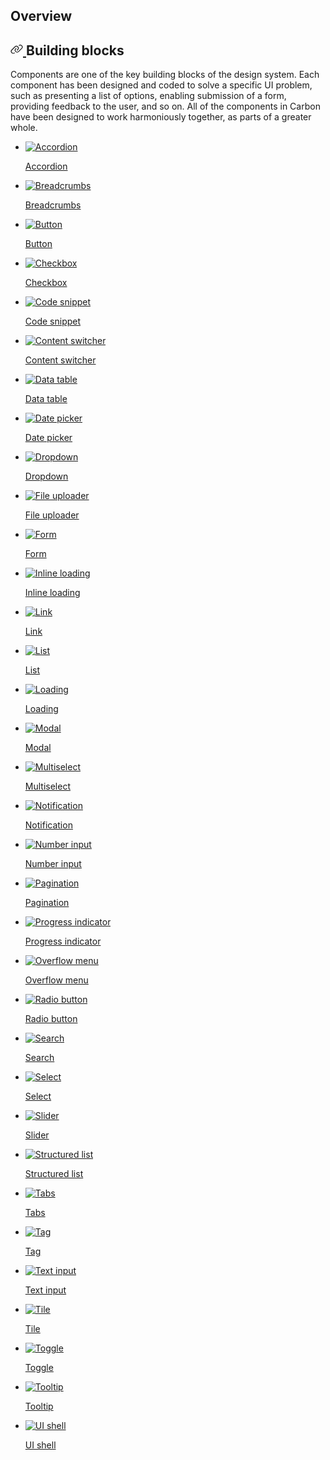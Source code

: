 
<Meta title="Overview" />

<style>{`
  * {
    text-rendering: optimizeLegibility;
    -webkit-font-smoothing: antialiased;
    box-sizing: border-box;
    margin: 0;
    padding: 0;
    border: 0;
    --space: 1.5rem;
  }
  .bx--grid.Main-module--main.Main-module--padded {
    font: inherit;
    font-size: 100%;
    vertical-align: initial;
    min-height: calc(100vh - 40rem);
    padding-bottom: 10rem;
    padding-right: 2rem;
    max-width: 99rem;
  }
  h2.PageHeader-module--text {
    --height: 20rem;
    color: #000;
    font: inherit;
    vertical-align: initial;
    font-weight: 300;
    letter-spacing: 0;
    margin-bottom: 2rem;
    margin-top: auto;
    line-height: 1.13;
    font-size: 4.75rem;
  }
  h2.AutolinkHeader-module--header {
    font: inherit;
    vertical-align: initial;
    position: relative;
    padding-right: 0;
    margin-right: 0;
    margin-left: 0;
    width: 66.667%;
    --space: 5rem;
    font-weight: 400;
    letter-spacing: 0;
    line-height: 1.25;
    font-size: 2rem;
    margin-bottom: 0;
    margin-top: 0;
  }
  a.AutolinkHeader-module--anchor {
    --space: 5rem;
    letter-spacing: 0;
    font: inherit;
    font-size: 100%;
    vertical-align: initial;
    color: #0062ff;
    opacity: 0;
    transition: opacity 70ms cubic-bezier(.2,0,.38,.9);
    position: absolute;
    left: -1.5rem;
    top: 0;
  }
  .bx--row {
    font: inherit;
    font-size: 100%;
    vertical-align: initial;
    display: flex;
    flex-wrap: wrap;
    margin-right: -1rem;
    margin-left: -1rem;
    margin-bottom: 0;
    margin-top: var(--space);
  }
  .bx--col-lg-12 {
    font: inherit;
    font-size: 100%;
    vertical-align: initial;
    width: 100%;
    display: block;
    flex: 0 0 100%;
    max-width: 100%;
    padding-right: 0;
    padding-left: 0;
  }
  .component-overview {
    font: inherit;
    font-size: 100%;
    vertical-align: initial;
    list-style: none;
    display: flex;
    flex-wrap: wrap;
    justify-content: flex-start;
  }
  li {
    list-style: none;
    font: inherit;
    font-size: 100%;
    vertical-align: initial;
    background: #fff;
    position: relative;
    transition: .11s;
    border-bottom: 1px solid #e0e0e0;
    border-right: 1px solid #e0e0e0;
    width: 25%;
  }
  .bx--aspect-ratio.bx--aspect-ratio--align.bx--aspect-ratio--1x1 {
    list-style: none;
    font: inherit;
    font-size: 100%;
    vertical-align: initial;
    position: relative;
  }
  .bx--aspect-ratio--object {
    list-style: none;
    font: inherit;
    font-size: 100%;
    vertical-align: initial;
    position: absolute;
    top: 0;
    left: 0;
    width: 100%;
    height: 100%;
  }
  a.component-item__link {
    list-style: none;
    font: inherit;
    font-size: 100%;
    vertical-align: initial;
    color: #0062ff;
    display: flex;
    justify-content: center;
    align-items: center;
    height: 100%;
    width: 100%;
  }

  a.component-item__link img {
    list-style: none;
    color: #0062ff;
    font: inherit;
    font-size: 100%;
    vertical-align: initial;
    max-width: 100%;
    margin-bottom: 0;
    background: transparent;
    display: block;
  }
  a.component-item__link .component-name {
    list-style: none;
    font: inherit;
    vertical-align: initial;
    font-size: .75rem;
    font-weight: 400;
    line-height: 1.34;
    letter-spacing: .32px;
    color: #161616;
    text-decoration: none;
    text-align: left;
    display: flex;
    position: absolute;
    top: 1rem;
    left: 1rem;
  }
  a.EditLink-module--link {
    font: inherit;
    vertical-align: initial;
    font-size: .875rem;
    font-weight: 400;
    line-height: 1.29;
    letter-spacing: .16px;
    transition: color .11s;
    color: #525252;
  }
`}</style>

<div class="bx--grid Main-module--main Main-module--padded">
  <h2 class="PageHeader-module--text">Overview</h2>
  <h2 class="AutolinkHeader-module--header Markdown-module--h2--3_kQn" id="building-blocks">
    <a class="AutolinkHeader-module--anchor" href="">
      <svg focusable="false" preserveAspectRatio="xMidYMid meet" xmlns="http://www.w3.org/2000/svg" fill="currentColor" width="20" height="20" viewBox="0 0 32 32" aria-hidden="true">
        <path d="M29.25,6.76a6,6,0,0,0-8.5,0l1.42,1.42a4,4,0,1,1,5.67,5.67l-8,8a4,4,0,1,1-5.67-5.66l1.41-1.42-1.41-1.42-1.42,1.42a6,6,0,0,0,0,8.5A6,6,0,0,0,17,25a6,6,0,0,0,4.27-1.76l8-8A6,6,0,0,0,29.25,6.76Z">
        </path>
        <path d="M4.19,24.82a4,4,0,0,1,0-5.67l8-8a4,4,0,0,1,5.67,0A3.94,3.94,0,0,1,19,14a4,4,0,0,1-1.17,2.85L15.71,19l1.42,1.42,2.12-2.12a6,6,0,0,0-8.51-8.51l-8,8a6,6,0,0,0,0,8.51A6,6,0,0,0,7,28a6.07,6.07,0,0,0,4.28-1.76L9.86,24.82A4,4,0,0,1,4.19,24.82Z">
        </path>
      </svg>
    </a>
    Building blocks
  </h2>
  <div class="bx--row">
    <p class="Markdown-module--paragraph--1xZR9 Markdown-module--paragraph--responsive--103Tj">Components are one of the key building blocks of the design system. Each
      component has been designed and coded to solve a specific UI problem, such as
      presenting a list of options, enabling submission of a form, providing feedback
      to the user, and so on. All of the components in Carbon have been designed to
      work harmoniously together, as parts of a greater whole.
    </p>
  </div>
  <div class="bx--row">
    <div class="bx--col-lg-12 bx--no-gutter">
      <ul class="component-overview">
        <li class="component-item">
          <div class="bx--aspect-ratio bx--aspect-ratio--align bx--aspect-ratio--1x1">
            <div class="bx--aspect-ratio--object">
              <a class="component-item__link" href="/?path=/story/components-accordion--default">
                <img src={Accordion} alt="Accordion" class="component-item__img" />
                <p class="component-name">Accordion</p>
              </a>
            </div>
          </div>
        </li>
        <li class="component-item">
          <div class="bx--aspect-ratio bx--aspect-ratio--align bx--aspect-ratio--1x1">
            <div class="bx--aspect-ratio--object">
              <a class="component-item__link" href="/?path=/story/components-breadcrumb--default">
                <img src={Breadcrumbs} alt="Breadcrumbs" class="component-item__img" />
                <p class="component-name">Breadcrumbs</p>
              </a>
            </div>
          </div>
        </li>
        <li class="component-item">
          <div class="bx--aspect-ratio bx--aspect-ratio--align bx--aspect-ratio--1x1">
            <div class="bx--aspect-ratio--object">
              <a class="component-item__link" href="/?path=/story/components-button--primary">
                <img src={Button} alt="Button" class="component-item__img" />
                <p class="component-name">Button</p>
              </a>
            </div>
          </div>
        </li>
        <li class="component-item">
          <div class="bx--aspect-ratio bx--aspect-ratio--align bx--aspect-ratio--1x1">
            <div class="bx--aspect-ratio--object">
              <a class="component-item__link" href="/?path=/story/components-checkbox--default">
                <img src={Checkbox} alt="Checkbox" class="component-item__img" />
                <p class="component-name">Checkbox</p>
              </a>
            </div>
          </div>
        </li>
        <li class="component-item">
          <div class="bx--aspect-ratio bx--aspect-ratio--align bx--aspect-ratio--1x1">
            <div class="bx--aspect-ratio--object">
              <a class="component-item__link" href="/?path=/story/components-codesnippet--default">
                <img src={CodeSnippet} alt="Code snippet" class="component-item__img" />
                <p class="component-name">Code snippet</p>
              </a>
            </div>
          </div>
        </li>
        <li class="component-item">
          <div class="bx--aspect-ratio bx--aspect-ratio--align bx--aspect-ratio--1x1">
            <div class="bx--aspect-ratio--object">
              <a class="component-item__link" href="/?path=/story/components-contentswitcher--default">
                <img src={ContentSwitcher} alt="Content switcher" class="component-item__img" />
                <p class="component-name">Content switcher</p>
              </a>
            </div>
          </div>
        </li>
        <li class="component-item">
          <div class="bx--aspect-ratio bx--aspect-ratio--align bx--aspect-ratio--1x1">
            <div class="bx--aspect-ratio--object">
              <a class="component-item__link" href="/?path=/story/components-datatable--default">
                <img src={DataTable} alt="Data table" class="component-item__img" />
                <p class="component-name">Data table</p>
              </a>
            </div>
          </div>
        </li>
        <li class="component-item">
          <div class="bx--aspect-ratio bx--aspect-ratio--align bx--aspect-ratio--1x1">
            <div class="bx--aspect-ratio--object">
              <a class="component-item__link" href="/?path=/story/components-date-picker--default">
                <img src={DatePicker} alt="Date picker" class="component-item__img" />
                <p class="component-name">Date picker</p>
              </a>
            </div>
          </div>
        </li>
        <li class="component-item">
          <div class="bx--aspect-ratio bx--aspect-ratio--align bx--aspect-ratio--1x1">
            <div class="bx--aspect-ratio--object">
              <a class="component-item__link" href="/?path=/story/components-dropdown--default">
                <img src={Dropdown} alt="Dropdown" class="component-item__img" />
                <p class="component-name">Dropdown</p>
              </a>
            </div>
          </div>
        </li>
        <li class="component-item">
          <div class="bx--aspect-ratio bx--aspect-ratio--align bx--aspect-ratio--1x1">
            <div class="bx--aspect-ratio--object">
              <a class="component-item__link" href="/?path=/story/components-file-uploader--default">
                <img src={FileUploader} alt="File uploader" class="component-item__img" />
                <p class="component-name">File uploader</p>
              </a>
            </div>
          </div>
        </li>
        <li class="component-item">
          <div class="bx--aspect-ratio bx--aspect-ratio--align bx--aspect-ratio--1x1">
            <div class="bx--aspect-ratio--object">
              <a class="component-item__link" href="/?path=/story/components-form--default">
                <img src={Form} alt="Form" class="component-item__img" />
                <p class="component-name">Form</p>
              </a>
            </div>
          </div>
        </li>
        <li class="component-item">
          <div class="bx--aspect-ratio bx--aspect-ratio--align bx--aspect-ratio--1x1">
            <div class="bx--aspect-ratio--object">
              <a class="component-item__link" href="/?path=/story/components-inline-loading--default">
                <img src={InlineLoading} alt="Inline loading" class="component-item__img" />
                <p class="component-name">Inline loading</p>
              </a>
            </div>
          </div>
        </li>
        <li class="component-item">
          <div class="bx--aspect-ratio bx--aspect-ratio--align bx--aspect-ratio--1x1">
            <div class="bx--aspect-ratio--object">
              <a class="component-item__link" href="/?path=/story/components-link--default">
                <img src={Link} alt="Link" class="component-item__img" />
                <p class="component-name">Link</p>
              </a>
            </div>
          </div>
        </li>
        <li class="component-item">
          <div class="bx--aspect-ratio bx--aspect-ratio--align bx--aspect-ratio--1x1">
            <div class="bx--aspect-ratio--object">
              <a class="component-item__link" href="/?path=/story/components-list--default">
                <img src={List} alt="List" class="component-item__img" />
                <p class="component-name">List</p>
              </a>
            </div>
          </div>
        </li>
        <li class="component-item">
          <div class="bx--aspect-ratio bx--aspect-ratio--align bx--aspect-ratio--1x1">
            <div class="bx--aspect-ratio--object">
              <a class="component-item__link" href="/?path=/story/components-loading--default">
                <img src={Loading} alt="Loading" class="component-item__img" />
                <p class="component-name">Loading</p>
              </a>
            </div>
          </div>
        </li>
        <li class="component-item">
          <div class="bx--aspect-ratio bx--aspect-ratio--align bx--aspect-ratio--1x1">
            <div class="bx--aspect-ratio--object">
              <a class="component-item__link" href="/?path=/story/components-modal--default">
                <img src={Modal} alt="Modal" class="component-item__img" />
                <p class="component-name">Modal</p>
              </a>
            </div>
          </div>
        </li>
        <li class="component-item">
          <div class="bx--aspect-ratio bx--aspect-ratio--align bx--aspect-ratio--1x1">
            <div class="bx--aspect-ratio--object">
              <a class="component-item__link" href="/?path=/story/components-dropdown--default">
                <img src={Multiselect} alt="Multiselect" class="component-item__img" />
                <p class="component-name">Multiselect</p>
              </a>
            </div>
          </div>
        </li>
        <li class="component-item">
          <div class="bx--aspect-ratio bx--aspect-ratio--align bx--aspect-ratio--1x1">
            <div class="bx--aspect-ratio--object">
              <a class="component-item__link" href="/?path=/story/components-toastnotification--default">
                <img src={Notifications} alt="Notification" class="component-item__img" />
                <p class="component-name">Notification</p>
              </a>
            </div>
          </div>
        </li>
        <li class="component-item">
          <div class="bx--aspect-ratio bx--aspect-ratio--align bx--aspect-ratio--1x1">
            <div class="bx--aspect-ratio--object">
              <a class="component-item__link" href="/?path=/story/components-number-input--default">
                <img src={NumberInput} alt="Number input" class="component-item__img" />
                <p class="component-name">Number input</p>
              </a>
            </div>
          </div>
        </li>
        <li class="component-item">
          <div class="bx--aspect-ratio bx--aspect-ratio--align bx--aspect-ratio--1x1">
            <div class="bx--aspect-ratio--object">
              <a class="component-item__link" href="/?path=/story/extras-pagination--default">
                <img src={Pagination} alt="Pagination" class="component-item__img" />
                <p class="component-name">Pagination</p>
              </a>
            </div>
          </div>
        </li>
        <li class="component-item">
          <div class="bx--aspect-ratio bx--aspect-ratio--align bx--aspect-ratio--1x1">
            <div class="bx--aspect-ratio--object">
              <a class="component-item__link" href="/?path=/story/components-progress-indicator--default">
                <img src={ProgressIndicator} alt="Progress indicator" class="component-item__img" />
                <p class="component-name">Progress indicator</p>
              </a>
            </div>
          </div>
        </li>
        <li class="component-item">
          <div class="bx--aspect-ratio bx--aspect-ratio--align bx--aspect-ratio--1x1">
            <div class="bx--aspect-ratio--object">
              <a class="component-item__link" href="/?path=/story/components-overflow-menu--default">
                <img src={OverflowMenu} alt="Overflow menu" class="component-item__img" />
                <p class="component-name">Overflow menu</p>
              </a>
            </div>
          </div>
        </li>
        <li class="component-item">
          <div class="bx--aspect-ratio bx--aspect-ratio--align bx--aspect-ratio--1x1">
            <div class="bx--aspect-ratio--object">
              <a class="component-item__link" href="/?path=/story/components-radiobutton--default">
                <img src={RadioButton} alt="Radio button" class="component-item__img" />
                <p class="component-name">Radio button</p>
              </a>
            </div>
          </div>
        </li>
        <li class="component-item">
          <div class="bx--aspect-ratio bx--aspect-ratio--align bx--aspect-ratio--1x1">
            <div class="bx--aspect-ratio--object">
              <a class="component-item__link" href="/?path=/story/components-search--default">
                <img src={Search} alt="Search" class="component-item__img" />
                <p class="component-name">Search</p>
              </a>
            </div>
          </div>
        </li>
        <li class="component-item">
          <div class="bx--aspect-ratio bx--aspect-ratio--align bx--aspect-ratio--1x1">
            <div class="bx--aspect-ratio--object">
              <a class="component-item__link" href="/?path=/story/components-select--default">
                <img src={Select} alt="Select" class="component-item__img" />
                <p class="component-name">Select</p>
              </a>
            </div>
          </div>
        </li>
        <li class="component-item">
          <div class="bx--aspect-ratio bx--aspect-ratio--align bx--aspect-ratio--1x1">
            <div class="bx--aspect-ratio--object">
              <a class="component-item__link" href="/?path=/story/components-slider--default">
                <img src={Slider} alt="Slider" class="component-item__img" />
                <p class="component-name">Slider</p>
              </a>
            </div>
          </div>
        </li>
        <li class="component-item">
          <div class="bx--aspect-ratio bx--aspect-ratio--align bx--aspect-ratio--1x1">
            <div class="bx--aspect-ratio--object">
              <a class="component-item__link" href="/?path=/story/components-structured-list--default">
                <img src={StructuredList} alt="Structured list" class="component-item__img" />
                <p class="component-name">Structured list</p>
              </a>
            </div>
          </div>
        </li>
        <li class="component-item">
          <div class="bx--aspect-ratio bx--aspect-ratio--align bx--aspect-ratio--1x1">
            <div class="bx--aspect-ratio--object">
              <a class="component-item__link" href="/?path=/story/components-tabs--default">
                <img src={Tabs} alt="Tabs" class="component-item__img" />
                <p class="component-name">Tabs</p>
              </a>
            </div>
          </div>
        </li>
        <li class="component-item">
          <div class="bx--aspect-ratio bx--aspect-ratio--align bx--aspect-ratio--1x1">
            <div class="bx--aspect-ratio--object">
              <a class="component-item__link" href="/?path=/story/components-tag--default">
                <img src={Tags} alt="Tag" class="component-item__img" />
                <p class="component-name">Tag</p>
              </a>
            </div>
          </div>
        </li>
        <li class="component-item">
          <div class="bx--aspect-ratio bx--aspect-ratio--align bx--aspect-ratio--1x1">
            <div class="bx--aspect-ratio--object">
              <a class="component-item__link" href="/?path=/story/components-textinput--enabled">
                <img src={TextInput} alt="Text input" class="component-item__img" />
                <p class="component-name">Text input</p>
              </a>
            </div>
          </div>
        </li>
        <li class="component-item">
          <div class="bx--aspect-ratio bx--aspect-ratio--align bx--aspect-ratio--1x1">
            <div class="bx--aspect-ratio--object">
              <a class="component-item__link" href="/?path=/story/components-tile--default">
                <img src={Tile} alt="Tile" class="component-item__img" />
                <p class="component-name">Tile</p>
              </a>
            </div>
          </div>
        </li>
        <li class="component-item">
          <div class="bx--aspect-ratio bx--aspect-ratio--align bx--aspect-ratio--1x1">
            <div class="bx--aspect-ratio--object">
              <a class="component-item__link" href="/?path=/story/components-toggle--default">
                <img src={Toggle} alt="Toggle" class="component-item__img" />
                <p class="component-name">Toggle</p>
              </a>
            </div>
          </div>
        </li>
        <li class="component-item">
          <div class="bx--aspect-ratio bx--aspect-ratio--align bx--aspect-ratio--1x1">
            <div class="bx--aspect-ratio--object">
              <a class="component-item__link" href="/?path=/story/components-tooltip--default-interactive">
                <img src={Tooltip} alt="Tooltip" class="component-item__img" />
                <p class="component-name">Tooltip</p>
              </a>
            </div>
          </div>
        </li>
        <li class="component-item">
          <div class="bx--aspect-ratio bx--aspect-ratio--align bx--aspect-ratio--1x1">
            <div class="bx--aspect-ratio--object">
              <a class="component-item__link" href="/?path=/story/extras-uishell--header-base">
                <img src={UIShell} alt="UI shell" class="component-item__img" />
                <p class="component-name">UI shell</p>
              </a>
            </div>
          </div>
        </li>
      </ul>
    </div>
  </div>
</div>
